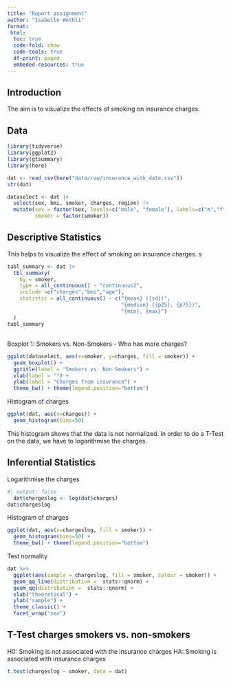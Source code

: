 ```yaml
---
title: "Report assignment"
author: "Isabelle Wethli"
format: 
 html:
  toc: true
  code-fold: show
  code-tools: true 
  df-print: paged 
  embeded-resources: true 
---
```


## Introduction

The aim is to visualize the effects of smoking on insurance charges.

## Data

```r
library(tidyverse)
library(ggplot2)
library(gtsummary)
library(here)

dat <- read_csv(here("data/raw/insurance_with_date.csv"))
str(dat)

dataselect <- dat |>
  select(sex, bmi, smoker, charges, region) |>
  mutate(sex = factor(sex, levels=c("male", "female"), labels=c("m","f")),
         smoker = factor(smoker))
```

## Descriptive Statistics

This helps to visualize the effect of smoking on insurance charges. s

```r
tabl_summary <- dat |>   
  tbl_summary(
    by = smoker,
    type = all_continuous() ~ "continuous2",
    include =c("charges","bmi","age"),
    statistic = all_continuous() ~ c("{mean} ({sd})", 
                                     "{median} ({p25}, {p75})", 
                                     "{min}, {max}")
  )
tabl_summary
```

## 

Boxplot 1: Smokers vs. Non-Smokers - Who has more charges?

```r
ggplot(dataselect, aes(x=smoker, y=charges, fill = smoker)) + 
  geom_boxplot() +
  ggtitle(label = "Smokers vs. Non-Smokers") +
  xlab(label = "") +
  ylab(label = "Charges from insurance") +
  theme_bw() + theme(legend.position="bottom") 
```

Histogram of charges

```r
ggplot(dat, aes(x=charges)) + 
  geom_histogram(bins=50)
```

This histogram shows that the data is not normalized. In order to do a T-Test on the data, we have to logarithmise the charges.

## Inferential Statistics

Logarithmise the charges

```r
#| output: false 
  dat$chargeslog <- log(dat$charges)
dat$chargeslog
```

Histogram of charges

```r
ggplot(dat, aes(x=chargeslog, fill = smoker)) + 
  geom_histogram(bins=50) +
  theme_bw() + theme(legend.position="bottom") 
```

Test normality

```r
dat %>%
  ggplot(aes(sample = chargeslog, fill = smoker, colour = smoker)) +
  geom_qq_line(distribution =  stats::qnorm) +
  geom_qq(distribution =  stats::qnorm) +
  xlab("theoretical") +
  ylab("sample") +
  theme_classic() +
  facet_wrap("sex")
```

## T-Test charges smokers vs. non-smokers

H0: Smoking is not associated with the insurance charges 
HA: Smoking is associated with insurance charges

```r
t.test(chargeslog ~ smoker, data = dat)
```
